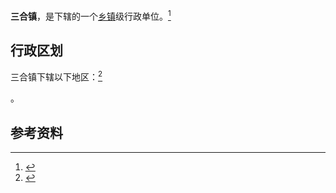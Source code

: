 {{中国乡级行政区|42/09/81/102/000}}

'''三合镇'''，是{{PRC admin/fullname|42/09/81/102/000|3}}下辖的一个[[乡镇|乡镇]]级行政单位。<ref>{{PRC admin/ref sgc|{{PRC admin/parent|42/09/81/102/000}}}}</ref>

== 行政区划 ==

三合镇下辖以下地区：<ref>{{PRC admin/ref sgc|42/09/81/102/000}}</ref>

{{PRC admin/children|42/09/81/102/000}}。

== 参考资料 ==

{{reflist}}

{{行政区划小作品}}
{{PRC admin/navcat|42/09/81/102/000}}